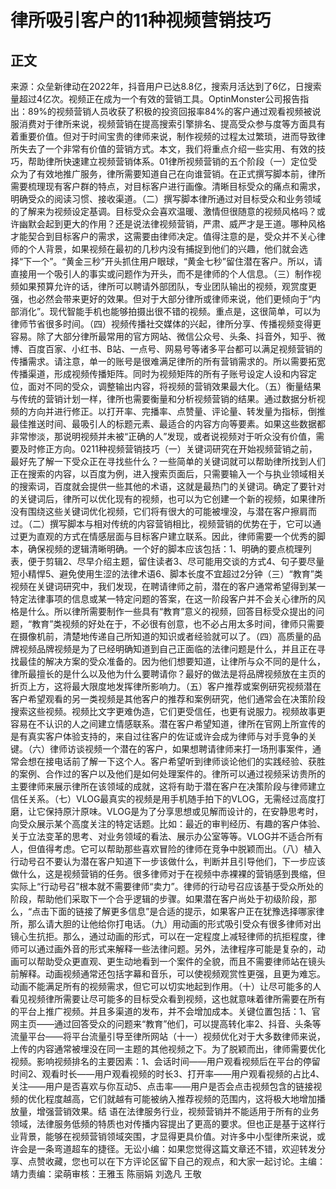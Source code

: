 # 律所吸引客户的11种视频营销技巧
## 正文
来源：众垒新律动在2022年，抖音用户已达8.8亿，搜索月活达到了6亿，日搜索量超过4亿次。视频正在成为一个有效的营销工具。OptinMonster公司报告指出：89%的视频营销人员收获了积极的投资回报率84%的客户通过观看视频被说服消费对于律所来说，视频营销在提高搜索引擎排名、提高受众参与度等方面具有着重要价值。但对于时间宝贵的律师来说，制作视频的过程太过繁琐，进而导致律所失去了一个非常有价值的营销方式。本文，我们将重点介绍一些实用、有效的技巧，帮助律所快速建立视频营销体系。01律所视频营销的五个阶段（一）定位受众为了有效地推广服务，律所需要知道自己在向谁营销。在正式撰写脚本前，律所需要梳理现有客户群的特点，对目标客户进行画像。清晰目标受众的痛点和需求，明确受众的阅读习惯、接收渠道。（二）撰写脚本律所通过对目标受众和业务领域的了解来为视频设定基调。目标受众会喜欢温暖、激情但很随意的视频风格吗？或许幽默会起到更大的作用？还是说法律视频营销，严肃、威严才是王道。哪种风格才能契合到目标客户的需求，这需要由律师决定。值得注意的是，受众并不关心律师的个人背景，如果视频在最初的几秒内没有捕捉到他们的兴趣，他们就会选择“下一个”。“黄金三秒”开头抓住用户眼球，“黄金七秒”留住潜在客户。所以，请直接用一个吸引人的事实或问题作为开头，而不是律师的个人信息。（三）制作视频如果预算允许的话，律所可以聘请外部团队，专业团队输出的视频，观赏度更强，也必然会带来更好的效果。但对于大部分律所或律师来说，他们更倾向于“内部消化”。现代智能手机也能够拍摄出很不错的视频。重点是，这很简单，可以为律师节省很多时间。（四）视频传播社交媒体的兴起，律所分享、传播视频变得更容易。除了大部分律所最常用的官方网站、微信公众号、头条、抖音外，知乎、微博、百度百家、小红书、B站、一点号、网易号等诸多平台都可以满足视频营销的传播需求。请注意，单一的账号是很难满足律所的所有营销需求的。所以需要拓宽传播渠道，形成视频传播矩阵。同时为视频矩阵的所有子账号设定人设和内容定位，面对不同的受众，调整输出内容，将视频的营销效果最大化。（五）衡量结果与传统的营销计划一样，律所也需要衡量和分析视频营销的结果。通过数据分析视频的方向并进行修正。以打开率、完播率、点赞量、评论量、转发量为指标，倒推最佳推送时间、最吸引人的标题元素、最适合的内容方向等要素。如果这些数据都非常惨淡，那说明视频并未被“正确的人”发现，或者说视频对于听众没有价值，需要及时修正方向。0211种视频营销技巧（一）关键词研究在开始视频营销之前，最好先了解一下受众正在寻找些什么？一些简单的关键词就可以帮助律所找到人们正在搜索的内容，以百度为例，进入搜索页面后，只需要输入一个与执业领域相关的搜索词，百度就会提供一些其他的术语，这就是最热门的关键词。确定了要针对的关键词后，律所可以优化现有的视频，也可以为它创建一个新的视频，如果律所没有围绕这些关键词优化视频，它们将有很大的可能被埋没，与潜在客户擦肩而过。（二）撰写脚本与相对传统的内容营销相比，视频营销的优势在于，它可以通过更为直观的方式在情感层面与目标客户建立联系。因此，律师需要一个优秀的脚本，确保视频的逻辑清晰明确。一个好的脚本应该包括：1、明确的要点梳理列表，便于剪辑2、尽早介绍主题，留住读者3、尽可能用交谈的方式4、句子要尽量短小精悍5、避免使用生涩的法律术语6、脚本长度不宜超过2分钟（三）“教育”类视频在关键词研究中，我们发现，在聘请律师之前，潜在的客户通常希望得到某一特定法律事项的信息或某一特定问题的答案，在这一阶段客户并不会关心律所的风格是什么。所以律所需要制作一些具有“教育”意义的视频，回答目标受众提出的问题，“教育”类视频的好处在于，不必很有创意，也不必占用太多时间，律师只需要在摄像机前，清楚地传递自己所知道的知识或者经验就可以了。（四）高质量的品牌视频品牌视频是为了已经明确知道到自己正面临的法律问题是什么，并且正在寻找最佳的解决方案的受众准备的。因为他们想要知道，让律所与众不同的是什么，律所最擅长的是什么以及他为什么要聘请你？最好的做法是将品牌视频放在主页的折页上方，这将最大限度地发挥律所影响力。（五）客户推荐或案例研究视频潜在客户希望观看的另一类视频是其他客户的推荐和案例研究，他们通常会在决策阶段搜索这些视频。视频比文字更难伪造，它们更受信任，也更有说服力。视频故事更容易在不认识的人之间建立情感联系。潜在客户希望知道，律所在官网上所宣传的是有真实客户体验支持的，来自过往客户的佐证或许会成为律师与对手竞争的关键。（六）律师访谈视频一个潜在的客户，如果想聘请律师来打一场刑事案件，通常会想在接电话前了解一下这个人。客户希望听到律师谈论他们的实践经验、获胜的案例、合作过的客户以及他们是如何处理案件的。律所可以通过视频采访贵所的主要律师来展示律所在该领域的成就，这将有助于潜在客户在决策阶段与律师建立信任关系。（七）VLOG最真实的视频是用手机随手拍下的VLOG，无需经过高度打磨，让它保持原汁原味。VLOG是为了分享思想或见解而设计的，在安静思考时，向受众展示某个高度关注的特定话题。比如：最近的审判经历、有趣的客户体验、关于立法变革的思考、对业务领域的看法、展示办公室等等。VLOG并不适合所有人，但值得考虑。它可以帮助那些喜欢冒险的律师在竞争中脱颖而出。（八）植入行动号召不要认为潜在客户知道下一步该做什么，判断并且引导他们，下一步应该做什么，这是视频营销的任务。很多律师对于在视频中赤裸裸的营销感到畏缩，但实际上“行动号召”根本就不需要律师“卖力”。律师的行动号召应该基于受众所处的阶段，帮助他们采取下一个合乎逻辑的步骤。如果潜在客户尚处于初级阶段，那么，“点击下面的链接了解更多信息”是合适的提示，如果客户正在犹豫选择哪家律所，那么请大胆的让他给你打电话。（九）用动画的形式吸引受众有很多律师对出镜心生抗拒。那么，通过动画的形式，可以在一定程度上减轻律师的抗拒程度，律师可以通过画外音的形式来解释一些法律问题。另外，法律程序可能是复杂的，动画可以帮助受众更直观、更生动地看到一个案件的全貌，而且不需要律师站在镜头前解释。动画视频通常还包括字幕和音乐，可以使视频观赏性更强，且更为难忘。动画不能满足所有的视频需求，但它可以切实地起到作用。（十）让尽可能多的人看见视频律所需要让尽可能多的目标受众看到视频，这也就意味着律所需要在所有的平台上推广视频。并且多渠道的发布，并不会增加成本。关键位置包括：1、官网主页——通过回答受众的问题来“教育”他们，可以提高转化率2、抖音、头条等流量平台——将平台流量引导至律所网站（十一）视频优化对于大多数律师来说，上传的内容通常被埋没在同一主题的其他视频之下。为了脱颖而出，律师需要优化视频。影响视频排名的主要因素：1、会话时间——用户观看视频后在平台的停留时间2、观看时长——用户观看视频的时长3、打开率——用户观看视频的占比4、关注——用户是否喜欢与你互动5、点击率——用户是否会点击视频包含的链接视频的优化程度越高，它们就越有可能被纳入推荐视频的范围内，这将极大地增加播放量，增强营销效果。结 语在法律服务行业，视频营销并不能适用于所有的业务领域，法律服务低频的特质也对传播内容提出了更高的要求。但也正是基于这样行业背景，能够在视频营销领域突围，才显得更具价值。对许多中小型律所来说，或许会是一条弯道超车的捷径。无讼小编：如果您觉得这篇文章还不错，欢迎转发分享、点赞收藏，您也可以在下方评论区留下自己的观点，和大家一起讨论。主编：靖力责编：梁萌审核：王雅玉 陈丽娟 刘逸凡 王敬